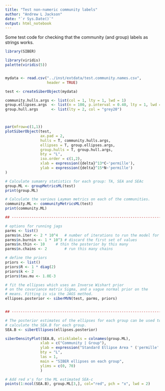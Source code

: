 ```yaml
---
title: "Test non-numeric community labels"
author: "Andrew L Jackson"
date: "`r Sys.Date()`"
output: html_notebook
---
```

Some test code for checking that the community (and group) labels as strings works.

```r
library(SIBER)

library(viridis)
palette(viridis(5))


mydata <- read.csv("../inst/extdata/test.community.names.csv", 
                   header = TRUE)

test <- createSiberObject(mydata)

community.hulls.args <- list(col = 1, lty = 1, lwd = 1)
group.ellipses.args  <- list(n = 100, p.interval = 0.40, lty = 1, lwd = 2)
group.hull.args      <- list(lty = 2, col = "grey20")



par(mfrow=c(1,1))
plotSiberObject(test,
                ax.pad = 2, 
                hulls = T, community.hulls.args, 
                ellipses = T, group.ellipses.args,
                group.hulls = T, group.hull.args,
                bty = "L",
                iso.order = c(1,2),
                xlab = expression({delta}^13*C~'permille'),
                ylab = expression({delta}^15*N~'permille')
)

# Calculate sumamry statistics for each group: TA, SEA and SEAc
group.ML <- groupMetricsML(test)
print(group.ML)

# Calculate the various Layman metrics on each of the communities.
community.ML <- communityMetricsML(test) 
print(community.ML)

## ------------------------------------------------------------------------

# options for running jags
parms <- list()
parms$n.iter <- 2 * 10^4   # number of iterations to run the model for
parms$n.burnin <- 1 * 10^3 # discard the first set of values
parms$n.thin <- 10     # thin the posterior by this many
parms$n.chains <- 2        # run this many chains

# define the priors
priors <- list()
priors$R <- 1 * diag(2)
priors$k <- 2
priors$tau.mu <- 1.0E-3

# fit the ellipses which uses an Inverse Wishart prior
# on the covariance matrix Sigma, and a vague normal prior on the 
# means. Fitting is via the JAGS method.
ellipses.posterior <- siberMVN(test, parms, priors)


## ------------------------------------------------------------------------

# The posterior estimates of the ellipses for each group can be used to
# calculate the SEA.B for each group.
SEA.B <- siberEllipses(ellipses.posterior)

siberDensityPlot(SEA.B, xticklabels = colnames(group.ML), 
                xlab = c("Community | Group"),
                ylab = expression("Standard Ellipse Area " ('permille' ^2) ),
                bty = "L",
                las = 1,
                main = "SIBER ellipses on each group",
                ylims = c(0, 70)
                )

# Add red x's for the ML estimated SEA-c
points(1:ncol(SEA.B), group.ML[3,], col="red", pch = "x", lwd = 2)


```

